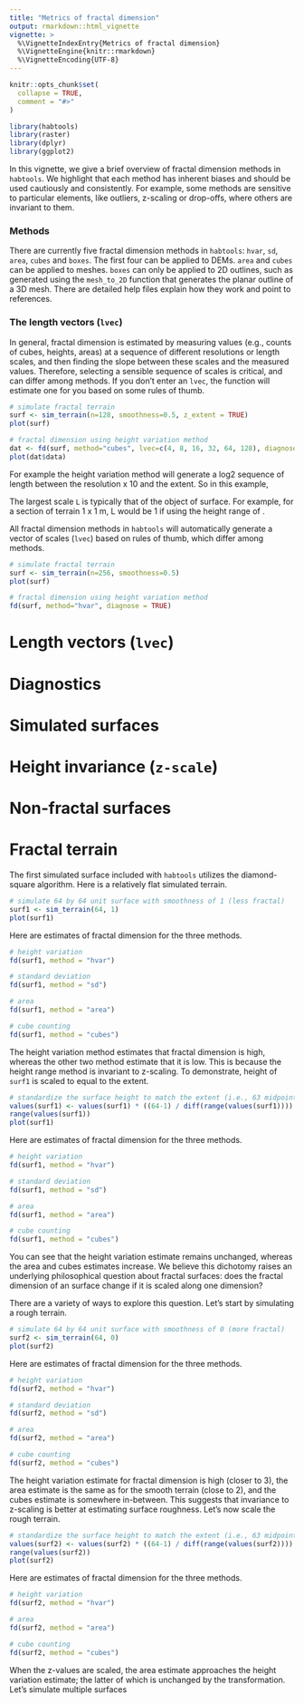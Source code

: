 ```yaml
---
title: "Metrics of fractal dimension"
output: rmarkdown::html_vignette
vignette: >
  %\VignetteIndexEntry{Metrics of fractal dimension}
  %\VignetteEngine{knitr::rmarkdown}
  %\VignetteEncoding{UTF-8}
---
```


```r
knitr::opts_chunk$set(
  collapse = TRUE,
  comment = "#>"
)
```

```r
library(habtools)
library(raster)
library(dplyr)
library(ggplot2)
```

In this vignette, we give a brief overview of fractal dimension methods in `habtools`. We highlight that each method has inherent biases and should be used cautiously and consistently. For example, some methods are sensitive to particular elements, like outliers, z-scaling or drop-offs, where others are invariant to them.

### Methods

There are currently five fractal dimension methods in `habtools`: `hvar`, `sd`, `area`, `cubes` and `boxes`. The first four can be applied to DEMs. `area` and `cubes` can be applied to meshes. `boxes` can only be applied to 2D outlines, such as generated using the `mesh_to_2D` function that generates the planar outline of a 3D mesh. There are detailed help files explain how they work and point to references. 

### The length vectors (`lvec`)

In general, fractal dimension is estimated by measuring values (e.g., counts of cubes, heights, areas) at a sequence of different resolutions or length scales, and then finding the slope between these scales and the measured values. Therefore, selecting a sensible sequence of scales is critical, and can differ among methods. If you don't enter an `lvec`, the function will estimate one for you based on some rules of thumb.

```r
# simulate fractal terrain
surf <- sim_terrain(n=128, smoothness=0.5, z_extent = TRUE)
plot(surf)

# fractal dimension using height variation method
dat <- fd(surf, method="cubes", lvec=c(4, 8, 16, 32, 64, 128), diagnose=TRUE, keep_data = TRUE)
plot(dat$data)


```

For example the height variation method will generate a log2 sequence of length between the resolution x 10 and the extent. So in this example, 


The largest scale `L` is typically that of the object of surface. For example, for a section of terrain 1 x 1 m, L would be 1 if using the height range of . 

All fractal dimension methods in `habtools` will automatically generate a vector of scales (`lvec`) based on rules of thumb, which differ among methods. 

```r
# simulate fractal terrain
surf <- sim_terrain(n=256, smoothness=0.5)
plot(surf)

# fractal dimension using height variation method
fd(surf, method="hvar", diagnose = TRUE)
```




# Length vectors (`lvec`)
# Diagnostics
# Simulated surfaces
# Height invariance (`z-scale`)
# Non-fractal surfaces

# Fractal terrain

The first simulated surface included with `habtools` utilizes the diamond-square algorithm.  Here is a relatively flat simulated terrain. 

```r
# simulate 64 by 64 unit surface with smoothness of 1 (less fractal)
surf1 <- sim_terrain(64, 1)
plot(surf1)
```

Here are estimates of fractal dimension for the three methods.
```r
# height variation
fd(surf1, method = "hvar")

# standard deviation
fd(surf1, method = "sd")

# area
fd(surf1, method = "area")

# cube counting
fd(surf1, method = "cubes")
```

The height variation method estimates that fractal dimension is high, whereas the other two method estimate that it is low. This is because the height range method is invariant to z-scaling. To demonstrate, height of `surf1` is scaled to equal to the extent. 

```r
# standardize the surface height to match the extent (i.e., 63 midpoints)
values(surf1) <- values(surf1) * ((64-1) / diff(range(values(surf1))))
range(values(surf1))
plot(surf1)
```
Here are estimates of fractal dimension for the three methods.
```r
# height variation
fd(surf1, method = "hvar")

# standard deviation
fd(surf1, method = "sd")

# area
fd(surf1, method = "area")

# cube counting
fd(surf1, method = "cubes")
```
You can see that the height variation estimate remains unchanged, whereas the area and cubes estimates increase. We believe this dichotomy raises an underlying philosophical question about fractal surfaces: does the fractal dimension of an surface change if it is scaled along one dimension? 

There are a variety of ways to explore this question. Let's start by simulating a rough terrain.

```r
# simulate 64 by 64 unit surface with smoothness of 0 (more fractal)
surf2 <- sim_terrain(64, 0)
plot(surf2)
```

Here are estimates of fractal dimension for the three methods.
```r
# height variation
fd(surf2, method = "hvar")

# standard deviation
fd(surf2, method = "sd")

# area
fd(surf2, method = "area")

# cube counting
fd(surf2, method = "cubes")
```

The height variation estimate for fractal dimension is high (closer to 3), the area estimate is the same as for the smooth terrain (close to 2), and the cubes estimate is somewhere in-between. This suggests that invariance to z-scaling is better at estimating surface roughness. Let's now scale the rough terrain.

```r
# standardize the surface height to match the extent (i.e., 63 midpoints)
values(surf2) <- values(surf2) * ((64-1) / diff(range(values(surf2))))
range(values(surf2))
plot(surf2)
```
Here are estimates of fractal dimension for the three methods.
```r
# height variation
fd(surf2, method = "hvar")

# area
fd(surf2, method = "area")

# cube counting
fd(surf2, method = "cubes")
```

When the z-values are scaled, the area estimate approaches the height variation estimate; the latter of which is unchanged by the transformation. Let's simulate multiple surfaces 


<!-- ```{r} -->
<!-- i <- 50 -->
<!-- # simluate i smooth terrains -->
<!-- surf_smooth <- lapply(1:i, function(x) { sim_terrain(64, 1) }) -->

<!-- # height variation -->
<!-- hvar_smooth <- sapply(surf_smooth, fd,  method = "hvar", parallel=TRUE) -->

<!-- # area -->
<!-- area_smooth <- sapply(surf_smooth, fd,  method = "area") -->

<!-- # cube counting -->
<!-- cube_smooth <- sapply(surf_smooth, fd,  method = "cubes") -->

<!-- dat <- data.frame(z_scale=rep("z_scale=FALSE", 3*i), smoothness=rep("smooth", 3*i), method=c(rep("hvar", i), rep("area", i), rep("cubes", i)), fd=c(hvar_smooth, area_smooth, cube_smooth)) -->

<!-- surf_smooth_z <- lapply(1:i, function(x) { sim_terrain(64, 1, z_extent = TRUE) }) -->

<!-- # height variation -->
<!-- hvar_smooth_z <- sapply(surf_smooth_z, fd,  method = "hvar", parallel=TRUE) -->

<!-- # area -->
<!-- area_smooth_z <- sapply(surf_smooth_z, fd,  method = "area") -->

<!-- # cube counting -->
<!-- cube_smooth_z <- sapply(surf_smooth_z, fd,  method = "cubes") -->

<!-- dat <- rbind(dat, data.frame(z_scale=rep("z_scale=TRUE", 3*i), smoothness=rep("smooth", 3*i), method=c(rep("hvar", i), rep("area", i), rep("cubes", i)), fd=c(hvar_smooth_z, area_smooth_z, cube_smooth_z))) -->


<!-- ### 10 simulated rough terrains -->
<!-- surf_rough <- lapply(1:i, function(x) { sim_terrain(64, 0) }) -->

<!-- # height variation -->
<!-- hvar_rough <- sapply(surf_rough, fd,  method = "hvar", parallel=TRUE) -->

<!-- # area -->
<!-- area_rough <- sapply(surf_rough, fd,  method = "area") -->

<!-- # cube counting -->
<!-- cube_rough <- sapply(surf_rough, fd,  method = "cubes") -->

<!-- dat <- rbind(dat, data.frame(z_scale=rep("z_scale=FALSE", 3 * i), smoothness=rep("rough", 3 * i), method=c(rep("hvar", i), rep("area", i), rep("cubes", i)), fd=c(hvar_rough, area_rough, cube_rough))) -->

<!-- surf_rough_z <- lapply(1:i, function(x) { sim_terrain(64, 0, z_extent = TRUE) }) -->


<!-- # height variation -->
<!-- hvar_rough_z <- sapply(surf_rough_z, fd,  method = "hvar", parallel=TRUE) -->

<!-- # area -->
<!-- area_rough_z <- sapply(surf_rough_z, fd,  method = "area") -->

<!-- # cube counting -->
<!-- cube_rough_z <- sapply(surf_rough_z, fd,  method = "cubes") -->

<!-- dat <- rbind(dat, data.frame(z_scale=rep("z_scale=TRUE", 3 *i), smoothness=rep("rough", 3*i), method=c(rep("hvar", i), rep("area", i), rep("cubes", i)), fd=c(hvar_rough_z, area_rough_z, cube_rough_z))) -->
<!-- ``` -->

<!-- ```{r} -->

<!-- ggplot(dat[dat$method != "cubes",], aes(x = method, y = fd)) +  -->
<!--   geom_boxplot(outlier.shape = NA) + -->
<!--   geom_jitter(colour = 4) + -->
<!--   facet_grid(smoothness ~ z_scale) -->

<!-- ``` -->




<!-- ```{r fig.width=7, fig.height=7, echo=FALSE} -->
<!-- par(mfrow=c(2, 2)) -->

<!-- smoothness <- 0 -->
<!-- z_extent <- FALSE -->
<!-- lvec <- c(2, 4, 8) -->

<!-- fd(surf1, lvec, method = "hvar", diagnose = T) -->
<!-- fd(surf1, method = "area", diagnose = T) -->
<!-- fd(surf1, lvec, method = "cubes", diagnose = T) -->
<!-- dev.off() -->

<!-- par(mfrow=c(2, 2)) -->

<!-- z_extent <- TRUE -->
<!-- surf2 <- sim_terrain(64, smoothness, z_extent) -->
<!-- plot(surf2, asp=1, main=paste0("smoothness = ", smoothness, "\n", "z_extent = ", z_extent)) -->

<!-- fd(surf2, method = "hvar", diagnose = T) -->
<!-- fd(surf2, method = "area", diagnose = T) -->
<!-- fd(surf2, method = "cubes", diagnose = T) -->

<!-- ``` -->

<!-- ### High smoothness -->

<!-- ```{r fig.width=7, fig.height=7, echo=FALSE} -->
<!-- par(mfrow=c(2, 2)) -->

<!-- smoothness <- 1 -->
<!-- z_extent <- FALSE -->
<!-- surf1 <- sim_terrain(64, smoothness, z_extent) -->
<!-- lvec <- c(4, 8, 16, 32, 64) -->
<!-- plot(surf1, asp=1, main=paste0("smoothness = ", smoothness, "\n", "z_extent = ", z_extent)) -->

<!-- fd(surf1, method = "hvar", diagnose = T) -->
<!-- fd(surf1, method = "area", diagnose = T) -->
<!-- fd(surf1, method = "cubes", diagnose = T) -->

<!-- par(mfrow=c(2, 2)) -->

<!-- z_extent <- TRUE -->
<!-- surf2 <- sim_terrain(64, smoothness, z_extent) -->
<!-- plot(surf2, asp=1, main=paste0("smoothness = ", smoothness, "\n", "z_extent = ", z_extent)) -->

<!-- fd(surf2, method = "hvar", diagnose = T) -->
<!-- fd(surf2, method = "area", diagnose = T) -->
<!-- fd(surf2, method = "cubes", diagnose = T) -->

<!-- ``` -->

<!-- # Real reef -->

<!-- ```{r fig.width=7, fig.height=7, echo=FALSE} -->
<!-- par(mfrow=c(2, 2)) -->

<!-- surf1 <- crop(horseshoe, raster::extent(horseshoe, 1, 128, 1, 128)) -->
<!-- res <- raster::res(surf1) -->
<!-- values(surf1) <- values(surf1) - min(values(surf1)) -->
<!-- lvec <- c(4, 8, 16, 32, 64, 128) * res -->
<!-- plot(surf1, asp=1, main=paste0("horseshoe\n", "z_extent = FALSE")) -->

<!-- fd(surf1, method = "hvar", diagnose = T) -->
<!-- fd(surf1, method = "area", diagnose = T) -->
<!-- fd(surf1, method = "cubes", diagnose = T) -->

<!-- par(mfrow=c(2, 2)) -->

<!-- surf2 <- surf1 -->
<!-- values(surf2) <- values(surf1) * (res*128) / max(values(surf1)) -->
<!-- range(values(surf2)) -->

<!-- plot(surf2, main=paste0("horseshoe\n", "z_extent = TRUE")) -->

<!-- fd(surf2, method = "hvar", diagnose = T) -->
<!-- fd(surf2, method = "area", diagnose = T) -->
<!-- fd(surf2, method = "cubes", diagnose = T) -->

<!-- ``` -->




